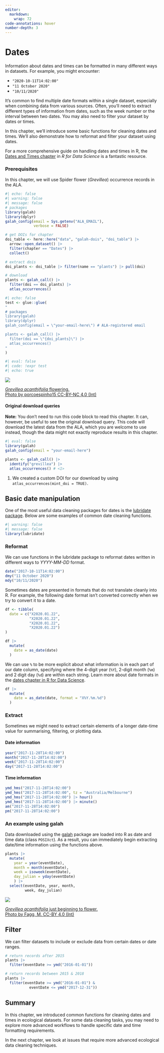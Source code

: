 ```yaml
---
editor: 
  markdown: 
    wrap: 72
code-annotations: hover
number-depth: 3
---
```


# Dates

Information about dates and times can be formatted in many different ways in datasets. For example, you might encounter:

-   `"2020-10-11T14:02:00"`
-   `"11 October 2020"`
-   `"10/11/2020"`

It's common to find multiple date formats within a single dataset, especially when combining data from various sources. Often, you'll need to extract different types of information from dates, such as the week number or the interval between two dates. You may also need to filter your dataset by dates or times. 

In this chapter, we'll introduce some basic functions for cleaning dates and times. We'll also demonstrate how to reformat and filter your dataset using dates.

For a more comprehensive guide on handling dates and times in R, 
the [Dates and Times chapter](https://r4ds.hadley.nz/datetimes.html) in *R for Data Science* is a fantastic resource.

### Prerequisites

In this chapter, we will use Spider flower (*Grevillea*) occurrence
records in the ALA.

```r
#| echo: false
#| warning: false
#| message: false
# packages
library(galah)
library(dplyr)
galah_config(email = Sys.getenv("ALA_EMAIL"),
             verbose = FALSE)

# get DOIs for chapter
doi_table <- here::here("data", "galah-dois", "doi_table") |>
  arrow::open_dataset() |>
  filter(chapter == "Dates") |>
  collect()

# extract dois
doi_plants <- doi_table |> filter(name == "plants") |> pull(doi)

# download
plants <- galah_call() |>
  filter(doi == doi_plants) |>
  atlas_occurrences()
```

```r
#| echo: false
test <- glue::glue(
"
# packages
library(galah)
library(dplyr)
galah_config(email = \"your-email-here\") # ALA-registered email

plants <- galah_call() |>
  filter(doi == \"{doi_plants}\") |>
  atlas_occurrences()
"
)
```

```r
#| eval: false
#| code: !expr test
#| echo: true
```

::: aside
<img src="https://ala-images.s3.ap-southeast-2.amazonaws.com/store/c/8/a/8/9fc9b089-9cb5-401b-bbe4-bf40c12f8a8c/original" class="rounded"/></img>

::: figure-caption
[*Grevillea acanthifolia* flowering.<br>Photo by porcoespinho15 CC-BY-NC
4.0
(Int)](https://biocache.ala.org.au/occurrences/a664db4b-1762-4f5c-96eb-b6a52df5d27d)
:::
:::

<!-- Queries -->
:::{.callout-note collapse="true" appearance="minimal"}

#### Original download queries

**Note:** You don't need to run this code block to read this chapter. It can, however, be useful to see the original download query. This code will download the latest data from the ALA, which you are welcome to use instead, though the data might not exactly reproduce results in this chapter.

```r
#| eval: false
library(galah)
galah_config(email = "your-email-here")

plants <- galah_call() |>
  identify("grevillea") |>
  atlas_occurrences() # <1>
```
1. We created a custom DOI for our download by using `atlas_occurrences(mint_doi = TRUE)`.

:::

## Basic date manipulation

One of the most useful data cleaning packages for dates is the [lubridate
package](https://lubridate.tidyverse.org). Below are some examples of common date cleaning functions. 
```r
#| warning: false
#| message: false
library(lubridate)
```


### Reformat

We can use functions in the lubridate package to reformat dates written in different ways to *YYYY-MM-DD* format.

```r
date("2017-10-11T14:02:00")
dmy("11 October 2020")
mdy("10/11/2020")
```

Sometimes dates are presented in formats that do not translate cleanly
into R. For example, the following date format isn't converted correctly
when we try to convert it to a date.

```r
df <- tibble(
  date = c("X2020.01.22",
           "X2020.01.22",
           "X2020.01.22",
           "X2020.01.22")
)

df |> 
  mutate(
    date = as_date(date)
  )
```

We can use `%` to be more explicit about what information is in each
part of our date column, specifying where the 4-digit year (`%Y`),
2-digit month (`%m`) and 2 digit day (`%d`) are within each string. 
Learn more about date formats in the [dates chapter in R for Data Science](https://r4ds.hadley.nz/datetimes.html#tbl-date-formats).

```r
df |> 
  mutate(
    date = as_date(date, format = "X%Y.%m.%d")
  )
```

### Extract

Sometimes we might need to extract certain elements of a longer date-time value for summarising, filtering, or plotting data. 

#### Date information

```r
year("2017-11-28T14:02:00")
month("2017-11-28T14:02:00")
week("2017-11-28T14:02:00")
day("2017-11-28T14:02:00")
```

#### Time information

```r
ymd_hms("2017-11-28T14:02:00")
ymd_hms("2017-11-28T14:02:00", tz = "Australia/Melbourne")
ymd_hms("2017-11-28T14:02:00") |> hour()
ymd_hms("2017-11-28T14:02:00") |> minute()
am("2017-11-28T14:02:00")
pm("2017-11-28T14:02:00")
```

### An example using galah

Data downloaded using the [galah](https://galah.ala.org.au/) package are loaded into R as date and time data (class `POSIXct`). As a result, you can immediately begin extracting date/time information using the functions above.

```r
plants |>
  mutate(
    year = year(eventDate),
    month = month(eventDate),
    week = isoweek(eventDate),
    day_julian = yday(eventDate)
    ) |>
  select(eventDate, year, month, 
         week, day_julian)
```

::: aside
<img src="https://images.ala.org.au/image/details?imageId=b64f6e42-3ba9-4cd2-951b-b55fb9ea0386" class="rounded"/></img>

::: figure-caption
[*Grevillea acanthifolia* just beginning to flower.<br>Photo by Fagg, M. CC-BY
4.0
(Int)](https://biocache.ala.org.au/occurrences/b5adbb1c-a21e-4f29-b7ca-869335c7cb38)
:::

:::

## Filter

We can filter datasets to include or exclude data from certain dates or date ranges.   

```r
# return records after 2015
plants |>
  filter(eventDate >= ymd("2016-01-01"))
```

```r
# return records between 2015 & 2018
plants |> 
  filter(eventDate >= ymd("2016-01-01") & 
           eventDate <= ymd("2017-12-31"))
```

## Summary

In this chapter, we introduced common functions for cleaning dates and times in ecological datasets. For some data cleaning tasks, you may need to explore more advanced workflows to handle specific date and time formatting requirements.

In the next chapter, we look at issues that require more advanced ecological data cleaning techniques.
